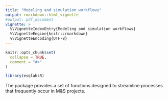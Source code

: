 ```yaml
---
title: "Modeling and simulation workflows"
output: rmarkdown::html_vignette
#output: pdf_document
vignette: >
  %\VignetteIndexEntry{Modeling and simulation workflows}
  %\VignetteEngine{knitr::rmarkdown}
  %\VignetteEncoding{UTF-8}
---
```


```r
knitr::opts_chunk$set(
  collapse = TRUE,
  comment = "#>"
)
```

```r
library(esqlabsR)
```

The package provides a set of functions designed to streamline processes that frequently occur in M&S projects.
